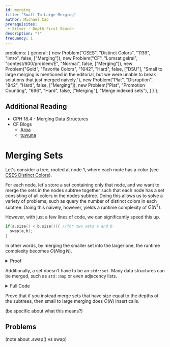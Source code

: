 ```yaml
---
id: merging
title: "Small-To-Large Merging"
author: Michael Cao
prerequisites: 
 - Silver - Depth First Search
description: "?"
frequency: 1
---
```



  problems: {
    general: [
      new Problem("CSES", "Distinct Colors", "1139", "Intro", false, ["Merging"]),
      new Problem("CF", "Lomsat gelral", "contest/600/problem/E", "Normal", false, ["Merging"]),
      new Problem("Gold", "Favorite Colors", "1042", "Hard", false, ["DSU"], "Small to large merging is mentioned in the editorial, but we were unable to break solutions that just merged naively."),
      new Problem("Plat", "Disruption", "842", "Hard", false, ["Merging"]),
      new Problem("Plat", "Promotion Counting", "696", "Hard", false, ["Merging"], "Merge indexed sets"),
    ]
  }
};

## Additional Reading

  - CPH 18.4 - Merging Data Structures
  - CF Blogs
    - [Arpa](https://codeforces.com/blog/entry/44351)
    - [tuwuna](https://codeforces.com/blog/entry/67696)

# Merging Sets

Let's consider a tree, rooted at node $1$, where each node has a color (see [CSES Distinct Colors](https://cses.fi/problemset/task/1139)). 

For each node, let's store a set containing only that node, and we want to merge the sets in the nodes subtree together such that each node has a set consisting of all colors in the nodes subtree. Doing this allows us to solve a variety of problems, such as query the number of distinct colors in each subtree. Doing this naively, however, yields a runtime complexity of $O(N^2)$. 

However, with just a few lines of code, we can significantly speed this up.

```cpp
if(a.size() < b.size()){ //for two sets a and b
  swap(a,b);
}
```  
In other words, by merging the smaller set into the larger one, the runtime complexity becomes $O(N\log N).$

<details>
<summary> Proof </summary>

When merging two sets, you move from the smaller set to the larger set. If the size of the smaller set is $X$, then the size of the resulting set is at least $2X$. Thus, an element that has been moved $Y$ times will be in a set of size $2^Y$, and since the maximum size of a set is $N$ (the root), each element will be moved at most $O(\log N$) times leading to a total complexity of $O(N\log N)$.
</details>

Additionally, a set doesn't have to be an `std::set`. Many data structures can be merged, such as `std::map` or even adjacency lists. 

<details>
<summary> Full Code </summary>

```cpp
#include <bits/stdc++.h>

using namespace std;

const int MX = 200005;

vector<int> adj[MX]; set<int> col[MX]; long long ans[MX];
void dfs(int v, int p){
    for(int e : adj[v]){
        if(e != p){
           dfs(e, v);
           if(col[v].size() < col[e].size()){
               swap(col[v], col[e]);
           }
           for(int a : col[e]){
               col[v].insert(a);
           }
           col[e].clear();
        }
    }
    ans[v] = col[v].size();
}
int main() {
    ios::sync_with_stdio(false);
    cin.tie(0);
    int n; cin >> n;
    for(int i = 0; i < n; i++){
        int x; cin >> x;
        col[i].insert(x);
    }
    for(int i = 0; i < n - 1; i++){
        int u,v; cin >> u >> v;
        u--; v--;
        adj[u].push_back(v); adj[v].push_back(u);
    }
    dfs(0,-1);
    for(int i = 0; i < n; i++){
        cout << ans[i] << " ";
    }
}
```

</details>

<info-block title="Challenge">

Prove that if you instead merge sets that have size equal to the depths of the subtrees, then small to large merging does $O(N)$ insert calls.

(be specific about what this means?)

</info-block>

## Problems

(note about .swap() vs swap)

<problems-list problems={metadata.problems.general} />
